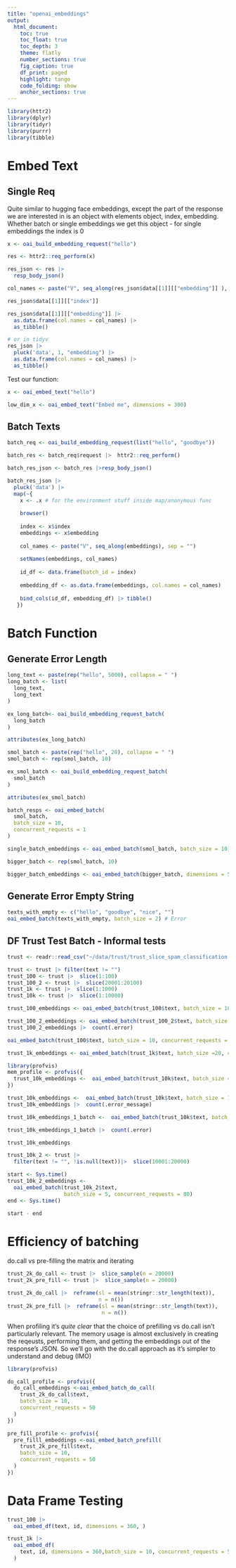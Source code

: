 ```yaml
---
title: "openai_embeddings"
output: 
  html_document:
    toc: true
    toc_float: true
    toc_depth: 3
    theme: flatly
    number_sections: true
    fig_caption: true
    df_print: paged
    highlight: tango
    code_folding: show
    anchor_sections: true
---
```


```r
library(httr2)
library(dplyr)
library(tidyr)
library(purrr)
library(tibble)
```

# Embed Text

## Single Req

Quite similar to hugging face embeddings, except the part of the response we are interested in is an object with elements object, index, embedding. Whether batch or single embeddings we get this object - for single embeddings the index is 0

```r
x <- oai_build_embedding_request("hello")

res <- httr2::req_perform(x)
```

```r
res_json <- res |> 
  resp_body_json()

col_names <- paste("V", seq_along(res_json$data[[1]][["embedding"]] ), sep = "")

res_json$data[[1]][["index"]]

res_json$data[[1]][["embedding"]] |> 
  as.data.frame(col.names = col_names) |> 
  as_tibble()

# or in tidyv
res_json |> 
  pluck('data', 1, "embedding") |>
  as.data.frame(col.names = col_names) |> 
  as_tibble()
```

Test our function:

```r
x <- oai_embed_text("hello")

low_dim_x <- oai_embed_text("Embed me", dimensions = 300)

```

## Batch Texts

```r
batch_req <- oai_build_embedding_request(list("hello", "goodbye"))

batch_res <- batch_req$request |>  httr2::req_perform()

batch_res_json <- batch_res |>resp_body_json()

batch_res_json |>
  pluck('data') |>
  map(~{
    x <- .x # for the environment stuff inside map/anonymous func
    
    browser()
    
    index <- x$index
    embeddings <- x$embedding
    
    col_names <- paste("V", seq_along(embeddings), sep = "")
    
    setNames(embeddings, col_names)
    
    id_df <- data.frame(batch_id = index)
    
    embedding_df <- as.data.frame(embeddings, col.names = col_names)
    
    bind_cols(id_df, embedding_df) |> tibble()
   }) 

```

# Batch Function

## Generate Error Length

```r
long_text <- paste(rep("hello", 5000), collapse = " ")
long_batch <- list(
  long_text,
  long_text
)

ex_long_batch<- oai_build_embedding_request_batch(
  long_batch
)

attributes(ex_long_batch)
```

```r
smol_batch <- paste(rep("hello", 20), collapse = " ")
smol_batch <- rep(smol_batch, 10)

ex_smol_batch <- oai_build_embedding_request_batch(
  smol_batch
)

attributes(ex_smol_batch)
```

```r
batch_resps <- oai_embed_batch(
  smol_batch,
  batch_size = 10,
  concurrent_requests = 1
)

single_batch_embeddings <- oai_embed_batch(smol_batch, batch_size = 10)
```

```r
bigger_batch <- rep(smol_batch, 10)

bigger_batch_embeddings <- oai_embed_batch(bigger_batch, dimensions = 512, concurrent_requests = 10)
```

## Generate Error Empty String

```r
texts_with_empty <- c("hello", "goodbye", "nice", "")
oai_embed_batch(texts_with_empty, batch_size = 2) # Error
```

## DF Trust Test Batch - Informal tests

```r
trust <- readr::read_csv("~/data/trust/trust_slice_spam_classification.csv")

trust <- trust |> filter(text != "")
trust_100 <- trust |>  slice(1:100)
trust_100_2 <- trust |>  slice(20001:20100)
trust_1k <- trust |>  slice(1:1000)
trust_10k <- trust |>  slice(1:10000)

```

```r
trust_100_embeddings <- oai_embed_batch(trust_100$text, batch_size = 100, concurrent_requests = 2)
```

```r
trust_100_2_embeddings <- oai_embed_batch(trust_100_2$text, batch_size = 20, concurrent_requests = 2, dimensions = 360)
trust_100_2_embeddings |>  count(.error)
```

```r
oai_embed_batch(trust_100$text, batch_size = 10, concurrent_requests = 5, verbose = TRUE)
```

```r
trust_1k_embeddings <- oai_embed_batch(trust_1k$text, batch_size =20, concurrent_requests = 50)
```

```r
library(profvis)
mem_profile <- profvis({
  trust_10k_embeddings <-  oai_embed_batch(trust_10k$text, batch_size = 10, concurrent_requests = 20)
})
```

```r
trust_10k_embeddings <-  oai_embed_batch(trust_10k$text, batch_size = 10, concurrent_requests = 50, verbose = FALSE)
trust_10k_embeddings |>  count(.error_message)
```

```r
trust_10k_embeddings_1_batch <-  oai_embed_batch(trust_10k$text, batch_size = 10, concurrent_requests = 100)

trust_10k_embeddings_1_batch |>  count(.error)
```

```r
trust_10k_embeddings
```

```r
trust_10k_2 <- trust |>
  filter(text != "", !is.null(text))|>  slice(10001:20000)

start <- Sys.time()
trust_10k_2_embeddings <-
  oai_embed_batch(trust_10k_2$text,
                  batch_size = 5, concurrent_requests = 80)
end <- Sys.time()

start - end
```

# Efficiency of batching

do.call vs pre-filling the matrix and iterating

```r
trust_2k_do_call <- trust |>  slice_sample(n = 20000)
trust_2k_pre_fill <- trust |>  slice_sample(n = 20000)

trust_2k_do_call |>  reframe(sl = mean(stringr::str_length(text)),
                             n = n())
trust_2k_pre_fill |>  reframe(sl = mean(stringr::str_length(text)),
                              n = n())
```

When profiling it's *quite clear* that the choice of prefilling vs do.call isn't particularly relevant. The memory usage is almost exclusively in creating the reqeusts, performing them, and getting the embeddings out of the response's JSON. So we'll go with the do.call approach as it's simpler to understand and debug (IMO)

```r
library(profvis)

do_call_profile <- profvis({
  do_call_embeddings <-oai_embed_batch_do_call(
    trust_2k_do_call$text, 
    batch_size = 10,
    concurrent_requests = 50
  )
})


```

```r
pre_fill_profile <- profvis({
  pre_filll_embeddings <-oai_embed_batch_prefill(
    trust_2k_pre_fill$text, 
    batch_size = 10,
    concurrent_requests = 50
  )
})
```

# Data Frame Testing

```r
trust_100 |>
  oai_embed_df(text, id, dimensions = 360, )

trust_1k |> 
  oai_embed_df(
    text, id, dimensions = 360,batch_size = 10, concurrent_requests = 50
  )

```
